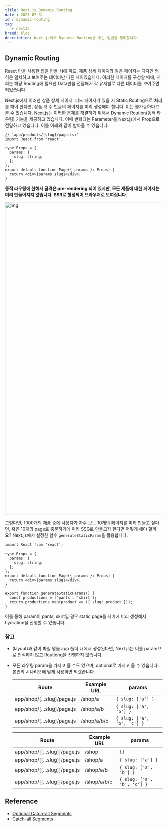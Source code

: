 ```yaml
---
title: Next.js Dynamic Routing
date : 2023-07-31
id : dynamic-routing
tag: 
   - nextJs
brand: blog
description: Next.js에서 Dynamic Routing을 하는 벙법을 정리합니다. 
---
```


## Dynamic Routing

React 만을 사용한 웹을 만들 시에 피드, 제품 상세 페이지와 같은 페이지는 디자인 형식은 일치하고 보여주는 데이터만 다른 페이였습니다. 이러한 페이지를 구성할 때에, 저희는 해당 Routing에 필요한 Data만을 전달해서 각 유저별로 다른 데이터를 보여주면 되었습니다. 

Next.js에서 이러한 상품 상세 페이지, 피드 페이지가 있을 시 Static Routing으로 처리를 해야 한다면, 상품 개 수 만큼의 페이지를 미리 생성해야 합니다. 이는 불가능하다고 볼 수 있습니다. Next.js는 이러한 문제를 해결하기 위해서 Dynamic Roution(동적 라우팅) 기능을 제공하고 있습니다. 이때 변화되는 Parameter를 Next.js에서 Prop으로 전달하고 있습니다. 이를 아래와 같이 받아올 수 있습니다.

```tsx
// 'app/products/[slug]/page.tsx'
import React from 'react';

type Props = {
  params: {
    slug: string;
  };
};
export default function Page({ params }: Props) {
  return <div>{params.slug}</div>;
}
```

**동적 라우팅에 한해서 골격은 pre-rendering 되어 있지만,  모든 제품에 대한 페이지는 미리 만들어지지 않습니다. SSR로 형성되어 브라우저로 보여집니다.**

<img src="/images/dynamic-routing/dynamic-routing.png" alt="img" width="1000" heigth="700" />

그렇다면, 1000개의 제품 중에 사용자가 자주 보는 10개의 페이지를 미리 만들고 싶다면, 혹은 10개의 page로 충분하기에 미리 SSG로 만들고자 한다면 어떻게 해야 할까요? Next.js에서 설정한 함수 `generateStaticParam`을 활용합니다.

```tsx
import React from 'react';

type Props = {
  params: {
    slug: string;
  };
};
export default function Page({ params }: Props) {
  return <div>{params.slug}</div>;
}

export function generateStaticParams() {
  const productions = ['pants', 'skirt'];
  return productions.map(product => ({ slug: product }));
}
```

이를 통해 param이 pants, skirt일 경우 static page를 서버에 미리 생성해서 hydration을 진행할 수 있습니다.

### 참고

- (layout)과 같이 파일 명을 app 폴더 내에서 생성된다면,  Next.js는 이를 param으로 인식하지 않고 Routiong을 진행하지 않습니다.
- 모든 라우팅 param을 가지고 올 수도 있으며, optional로 가지고 올 수 있습니다. 본인의 시나리오에 맞게 사용하면 되겠습니다.
    
    | Route | Example URL | params |
    | --- | --- | --- |
    | app/shop/[...slug]/page.js | /shop/a | `{ slug: ['a'] }` |
    | app/shop/[...slug]/page.js | /shop/a/b | `{ slug: ['a', 'b'] } `|
    | app/shop/[...slug]/page.js | /shop/a/b/c | `{ slug: ['a', 'b', 'c'] }` |
    
    | Route | Example URL | params |
    | --- | --- | --- |
    | app/shop/[[...slug]]/page.js | /shop |` {} `|
    | app/shop/[[...slug]]/page.js | /shop/a | `{ slug: ['a'] } `|
    | app/shop/[[...slug]]/page.js | /shop/a/b | `{ slug: ['a', 'b'] }` |
    | app/shop/[[...slug]]/page.js | /shop/a/b/c | `{ slug: ['a', 'b', 'c'] }` |

## Reference

- [Optional Catch-all Segments](https://nextjs.org/docs/app/building-your-application/routing/dynamic-routes#optional-catch-all-segments)
- [Catch-all Segments](https://nextjs.org/docs/app/building-your-application/routing/dynamic-routes#catch-all-segments)
